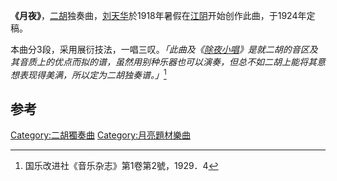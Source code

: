 {{original research|time=2012-01-30T13:51:42+00:00}}
'''《月夜》'''，[[二胡|二胡]]独奏曲，[[刘天华|刘天华]]於1918年暑假在[[江阴|江阴]]开始创作此曲，于1924年定稿。

本曲分3段，采用展衍技法，一唱三叹。''「此曲及《[[良宵|除夜小唱]]》是就二胡的音区及其音质上的优点而拟的谱，虽然用别种乐器也可以演奏，但总不如二胡上能将其意想表现得美满，所以定为二胡独奏谱。」''<ref>国乐改进社《音乐杂志》第1卷第2號，1929．4</ref>

==参考==
<references/>

{{劉天華十大名曲}}

[[Category:二胡獨奏曲|Category:二胡獨奏曲]]
[[Category:月亮題材樂曲|Category:月亮題材樂曲]]
{{music-stub}}